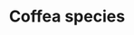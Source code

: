 ---
title: Coffea species
aka:
  - coffee
  - espresso
  - java
  - qahwah
family_members:
  - Coffea arabica
  - Coffea canephora (C. robusta)
  - Coffea liberica
  - Coffea racemosa
duration_chart_title: Oral Duration of Coffea arabica
duration_chart:
  total: 6–10 h
  onset: 5–10m
  coming_up: 10–60m
  plateau: 1–2h
  coming_down: 2–4h
  after_effects: 2–4h
positive_effects: focus, stamina, alertness
neutral_effects: digestive discomfort, jitteriness
negative_effects: nausea, anxiety, insomnia
dosage_table:
  title: Oral Dosage of Dried Coffea arabica Bean
  threshold: 500 mg
  light: 2.5 g
  common: 7.5 g
  strong: 12.5 g
  heavy: 20+ g
--- 